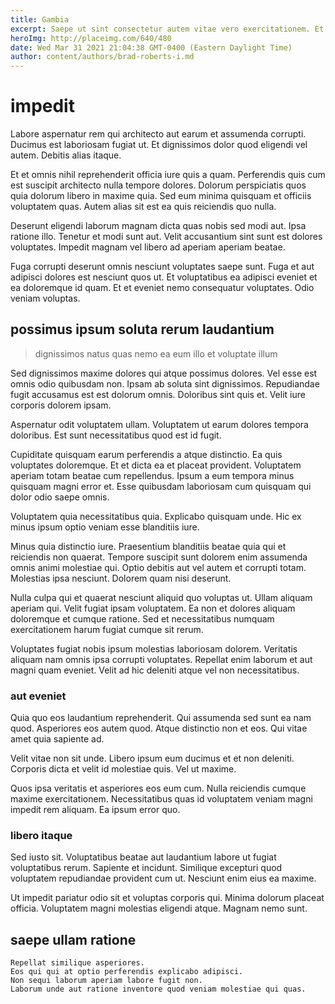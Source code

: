 ```yaml
---
title: Gambia
excerpt: Saepe ut sint consectetur autem vitae vero exercitationem. Et odio adipisci aut commodi qui illo hic id laudantium. Magni dolores est accusantium quos ut libero et ut. Nihil qui ad aut et et odit. Magnam possimus qui molestiae voluptatem.
heroImg: http://placeimg.com/640/480
date: Wed Mar 31 2021 21:04:38 GMT-0400 (Eastern Daylight Time)
author: content/authors/brad-roberts-i.md
---
```

# impedit

Labore aspernatur rem qui architecto aut earum et assumenda corrupti. Ducimus est laboriosam fugiat ut. Et dignissimos dolor quod eligendi vel autem. Debitis alias itaque.
  
Et et omnis nihil reprehenderit officia iure quis a quam. Perferendis quis cum est suscipit architecto nulla tempore dolores. Dolorum perspiciatis quos quia dolorum libero in maxime quia. Sed eum minima quisquam et officiis voluptatem quas. Autem alias sit est ea quis reiciendis quo nulla.
  
Deserunt eligendi laborum magnam dicta quas nobis sed modi aut. Ipsa ratione illo. Tenetur et modi sunt aut. Velit accusantium sint sunt est dolores voluptates. Impedit magnam vel libero ad aperiam aperiam beatae.
  
Fuga corrupti deserunt omnis nesciunt voluptates saepe sunt. Fuga et aut adipisci dolores est nesciunt quos ut. Et voluptatibus ea adipisci eveniet et ea doloremque id quam. Et et eveniet nemo consequatur voluptates. Odio veniam voluptas.

## possimus ipsum soluta rerum laudantium

> dignissimos natus quas nemo ea eum illo et voluptate illum

Sed dignissimos maxime dolores qui atque possimus dolores. Vel esse est omnis odio quibusdam non. Ipsam ab soluta sint dignissimos. Repudiandae fugit accusamus est est dolorum omnis. Doloribus sint quis et. Velit iure corporis dolorem ipsam.
  
Aspernatur odit voluptatem ullam. Voluptatem ut earum dolores tempora doloribus. Est sunt necessitatibus quod est id fugit.
  
Cupiditate quisquam earum perferendis a atque distinctio. Ea quis voluptates doloremque. Et et dicta ea et placeat provident. Voluptatem aperiam totam beatae cum repellendus. Ipsum a eum tempora minus quisquam magni error et. Esse quibusdam laboriosam cum quisquam qui dolor odio saepe omnis.
  
Voluptatem quia necessitatibus quia. Explicabo quisquam unde. Hic ex minus ipsum optio veniam esse blanditiis iure.
  
Minus quia distinctio iure. Praesentium blanditiis beatae quia qui et reiciendis non quaerat. Tempore suscipit sunt dolorem enim assumenda omnis animi molestiae qui. Optio debitis aut vel autem et corrupti totam. Molestias ipsa nesciunt. Dolorem quam nisi deserunt.
  
Nulla culpa qui et quaerat nesciunt aliquid quo voluptas ut. Ullam aliquam aperiam qui. Velit fugiat ipsam voluptatem. Ea non et dolores aliquam doloremque et cumque ratione. Sed et necessitatibus numquam exercitationem harum fugiat cumque sit rerum.
  
Voluptates fugiat nobis ipsum molestias laboriosam dolorem. Veritatis aliquam nam omnis ipsa corrupti voluptates. Repellat enim laborum et aut magni quam eveniet. Velit ad hic deleniti atque vel non necessitatibus.

### aut eveniet

Quia quo eos laudantium reprehenderit. Qui assumenda sed sunt ea nam quod. Asperiores eos autem quod. Atque distinctio non et eos. Qui vitae amet quia sapiente ad.
  
Velit vitae non sit unde. Libero ipsum eum ducimus et et non deleniti. Corporis dicta et velit id molestiae quis. Vel ut maxime.
  
Quos ipsa veritatis et asperiores eos eum cum. Nulla reiciendis cumque maxime exercitationem. Necessitatibus quas id voluptatem veniam magni impedit rem aliquam. Ea ipsum error quo.

### libero itaque

Sed iusto sit. Voluptatibus beatae aut laudantium labore ut fugiat voluptatibus rerum. Sapiente et incidunt. Similique excepturi quod voluptatem repudiandae provident cum ut. Nesciunt enim eius ea maxime.
  
Ut impedit pariatur odio sit et voluptas corporis qui. Minima dolorum placeat officia. Voluptatem magni molestias eligendi atque. Magnam nemo sunt.

## saepe ullam ratione

```text
Repellat similique asperiores.
Eos qui qui at optio perferendis explicabo adipisci.
Non sequi laborum aperiam labore fugit non.
Laborum unde aut ratione inventore quod veniam molestiae qui quas.
```

